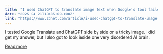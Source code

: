 ```yaml
---
title: "I used ChatGPT to translate image text when Google's tool failed me - and things got weird"
date: "2025-04-21T18:35:00.000Z"
link: "https://www.zdnet.com/article/i-used-chatgpt-to-translate-image-text-when-googles-tool-failed-me-and-things-got-weird/"
---
```


I tested Google Translate and ChatGPT side by side on a tricky image. I did get my answer, but I also got to look inside one very disordered AI brain.

[Read more](https://www.zdnet.com/article/i-used-chatgpt-to-translate-image-text-when-googles-tool-failed-me-and-things-got-weird/)
